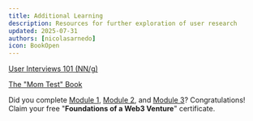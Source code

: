 ```yaml
---
title: Additional Learning
description: Resources for further exploration of user research
updated: 2025-07-31
authors: [nicolasarnedo]
icon: BookOpen
---
```


[User Interviews 101 (NN/g)](https://www.nngroup.com/articles/user-interviews/)

[The "Mom Test" Book](https://www.momtestbook.com/)

Did you complete [Module 1](/academy/codebase-entrepreneur-foundations/01-legal-foundations/01-introduction), [Module 2](/academy/codebase-entrepreneur-foundations/02-business-model-canvas/01-introduction), and [Module 3](/academy/codebase-entrepreneur-foundations/03-user-personas/01-introduction)? Congratulations! Claim your free "**Foundations of a Web3 Venture**" certificate.